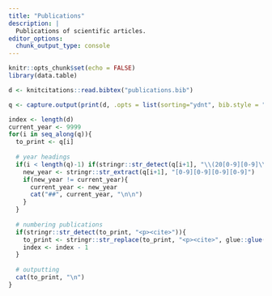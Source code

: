 ```yaml
---
title: "Publications"
description: |
  Publications of scientific articles.
editor_options: 
  chunk_output_type: console
---
```


```r
knitr::opts_chunk$set(echo = FALSE)
library(data.table)
```

```r
d <- knitcitations::read.bibtex("publications.bib")
```

```r
q <- capture.output(print(d, .opts = list(sorting="ydnt", bib.style = "authoryear", max.names = 1, dashed = F, style = "html")))

index <- length(d)
current_year <- 9999
for(i in seq_along(q)){
  to_print <- q[i]
  
  # year headings
  if(i < length(q)-1) if(stringr::str_detect(q[i+1], "\\(20[0-9][0-9]\\)\\.")){
    new_year <- stringr::str_extract(q[i+1], "[0-9][0-9][0-9][0-9]")
    if(new_year != current_year){
      current_year <- new_year
      cat("##", current_year, "\n\n")
    }
  }
  
  # numbering publications
  if(stringr::str_detect(to_print, "<p><cite>")){
    to_print <- stringr::str_replace(to_print, "<p><cite>", glue::glue("<p><cite>[{index}] "))
    index <- index - 1
  }
  
  # outputting
  cat(to_print, "\n")
}
```

